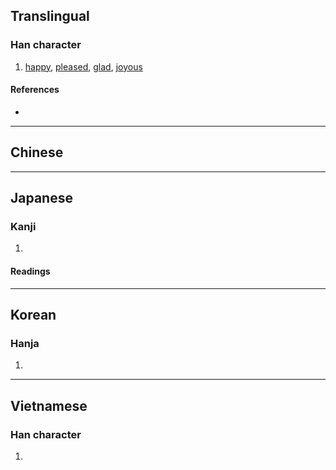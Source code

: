 {{also|歡}}
{{character info}}
==Translingual==

===Han character===
{{Han char|rn=61|rad=心|as=18|sn=21|four=94014|canj=PTRG|ids=⿰忄雚}}

# [[happy]], [[pleased]], [[glad]], [[joyous]]

====References====
* {{Han ref|kx=0409.010|dkj=11497|dj=0751.060|hdz=42370.100|uh=61FD|ud=25085|bh=F5CC|bd=62924}}

----

==Chinese==
{{zh-see|歡|v}}

----

==Japanese==

===Kanji===
{{ja-kanji|grade=|rs=心18}}

# {{rfdef|ja|sort=心18}}

====Readings====
{{ja-readings|goon=かん<くわん,がん<ぐわん|kanon=かん<くわん|kun=よろこ-ぶ}}

----

==Korean==

===Hanja===
{{ko-hanja|hangeul=환|eumhun=|rv=hwan|mr=hwan|y=hwan}}

# {{rfdef|ko|sort=心18}}

----

==Vietnamese==

===Han character===
{{vi-readings|reading=hoàn, hoan|rs=心18}}

# {{rfdef|vi|sort=心18}}